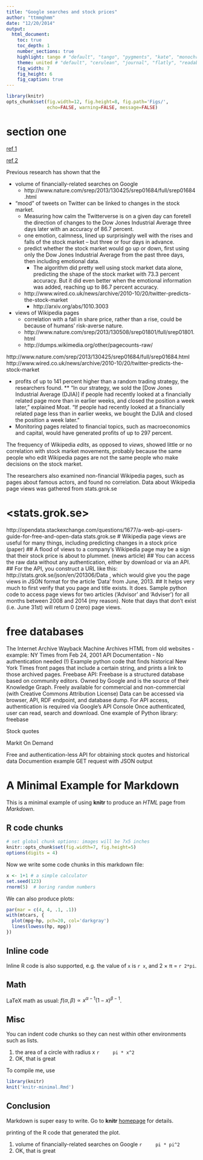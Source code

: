 ```yaml
---
title: "Google searches and stock prices"
author: "ttmmghmm"
date: "12/20/2014"
output: 
  html_document:
    toc: true
    toc_depth: 1
    number_sections: true
    highlight: tango # "default", "tango", "pygments", "kate", "monochrome", "espresso", "zenburn", "haddock", and "textmate"
    theme: united # "default", "cerulean", "journal", "flatly", "readable", "spacelab", "united", and "cosmo"
    fig_width: 7
    fig_height: 6
    fig_caption: true
---
```

```r
library(knitr)
opts_chunk$set(fig.width=12, fig.height=8, fig.path='Figs/',
               echo=FALSE, warning=FALSE, message=FALSE)
```

# section one
[ref 1](http://www.nature.com/srep/2013/130508/srep01801/full/srep01801.html "comment goes here")
 
[ref 2](http://www.wired.co.uk/news/archive/2013-05/8/wikipedia-views-stock-market "asdfs sad as f")

Previous research has shown that the  

* volume of financially-related searches on Google  
    * http://www.nature.com/srep/2013/130425/srep01684/full/srep01684.html   
* "mood" of tweets on Twitter can be linked to changes in the stock market.
    * Measuring how calm the Twitterverse is on a given day can foretell the direction of changes to the Dow Jones Industrial Average three days later with an accuracy of 86.7 percent.
    * one emotion, calmness, lined up surprisingly well with the rises and falls of the stock market -- but three or four days in advance.
    * predict whether the stock market would go up or down, first using only the Dow Jones Industrial Average from the past three days, then including emotional data.
        * The algorithm did pretty well using stock market data alone, predicting the shape of the stock market with 73.3 percent accuracy. But it did even better when the emotional information was added, reaching up to 86.7 percent accuracy.
    * http://www.wired.co.uk/news/archive/2010-10/20/twitter-predicts-the-stock-market
        + http://arxiv.org/abs/1010.3003
* views of Wikipedia pages
    + correlation with a fall in share price, rather than a rise, could be because of humans' risk-averse nature.
    + http://www.nature.com/srep/2013/130508/srep01801/full/srep01801.html
    + http://dumps.wikimedia.org/other/pagecounts-raw/

http://www.nature.com/srep/2013/130425/srep01684/full/srep01684.html
http://www.wired.co.uk/news/archive/2010-10/20/twitter-predicts-the-stock-market

* profits of up to 141 percent higher than a random trading strategy, the researchers found.
** "In our strategy, we sold the [Dow Jones Industrial Average (DJIA)] if people had recently looked at a financially related page more than in earlier weeks, and closed the position a week later," explained Moat. "If people had recently looked at a financially related page less than in earlier weeks, we bought the DJIA and closed the position a week later." 
* Monitoring pages related to financial topics, such as macroeconomics and capital, would have generated profits of up to 297 percent.
 
The frequency of Wikipedia _edits_, as opposed to _views_, showed little or no correlation with stock market movements, probably because the same people who edit Wikipedia pages are not the same people who make decisions on the stock market.

The researchers also examined non-financial Wikipedia pages, such as pages about famous actors, and found no correlation.
Data about Wikipedia page views was gathered from stats.grok.se

# <stats.grok.se>
http://opendata.stackexchange.com/questions/1677/a-web-api-users-guide-for-free-and-open-data
stats.grok.se
# Wikipedia page views are useful for many things, including predicting changes in a stock price (paper)
## A flood of views to a company's Wikipedia page may be a sign that their stock price is about to plummet. (news article)
## You can access the raw data without any authentication, either by download or via an API.
## For the API, you construct a URL like this: http://stats.grok.se/json/en/201306/Data , which would give you the page views in JSON format for the article 'Data' from June, 2013.
## It helps very much to first verify that you page and title exists. It does.
Sample python code to access page views for two articles ('Advisor' and 'Adviser') for all months between 2008 and 2014 (my reason). Note that days that don't exist (i.e. June 31st) will return 0 (zero) page views.


# free databases
The Internet Archive
Wayback Machine
Archives HTML from old websites - example: NY Times from Feb 24, 2001
API Documentation - No authentication needed (!)
Example python code that finds historical New York Times front pages that include a certain string, and prints a link to those archived pages.
Freebase API:
Freebase is a structured database based on community editors.
Owned by Google and is the source of their Knowledge Graph.
Freely available for commercial and non-commercial (with Creative Commons Attribution License)
Data can be accessed via browser, API, RDF endpoint, and database dump.
For API access, authentication is required via Google's API Console
Once authenticated, user can read, search and download.
One example of Python library: freebase

Stock quotes

Markit On Demand

Free and authentication-less API for obtaining stock quotes and historical data
Documention
example GET request with JSON output


# A Minimal Example for Markdown

This is a minimal example of using **knitr** to produce an _HTML_ page from _Markdown_.

## R code chunks

```r
# set global chunk options: images will be 7x5 inches
knitr::opts_chunk$set(fig.width=7, fig.height=5)
options(digits = 4)
```

Now we write some code chunks in this markdown file:

```r
x <- 1+1 # a simple calculator
set.seed(123)
rnorm(5)  # boring random numbers
```

We can also produce plots:

```r
par(mar = c(4, 4, .1, .1))
with(mtcars, {
  plot(mpg~hp, pch=20, col='darkgray')
  lines(lowess(hp, mpg))
})
```

## Inline code

Inline R code is also supported, e.g. the value of `x` is `r x`, and 2 &times; &pi;
= `r 2*pi`.

## Math

LaTeX math as usual: $f(\alpha, \beta) \propto x^{\alpha-1}(1-x)^{\beta-1}$.

## Misc

You can indent code chunks so they can nest within other environments such as lists.

1. the area of a circle with radius x
    ```r
    pi * x^2
    ```
2. OK, that is great

To compile me, use

```r
library(knitr)
knit('knitr-minimal.Rmd')
```

## Conclusion

Markdown is super easy to write. Go to **knitr** [homepage](http://yihui.name/knitr) for details.

printing of the R code that generated the plot.


1. volume of financially-related searches on Google 
    ```r
    pi * pi^2
    ```
2. OK, that is great
